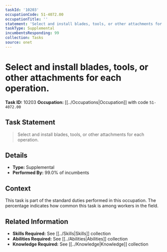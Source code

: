 ```yaml
---
taskId: '10203'
occupationCode: 51-4072.00
occupationTitle: ''
statement: 'Select and install blades, tools, or other attachments for each operation.'
taskType: Supplemental
incumbentsResponding: 99
collection: Tasks
source: onet
---
```

# Select and install blades, tools, or other attachments for each operation.

**Task ID:** 10203
**Occupation:** [[../Occupations|Occupation]] with code `51-4072.00`

## Task Statement

> Select and install blades, tools, or other attachments for each operation.

## Details

- **Type:** Supplemental
- **Performed By:** 99.0% of incumbents

## Context

This task is part of the standard duties performed in this occupation. The percentage indicates how common this task is among workers in the field.

## Related Information

- **Skills Required:** See [[../Skills|Skills]] collection
- **Abilities Required:** See [[../Abilities|Abilities]] collection
- **Knowledge Required:** See [[../Knowledge|Knowledge]] collection
